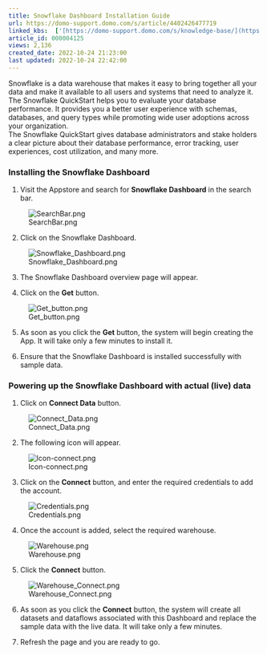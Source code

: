 ```yaml
---
title: Snowflake Dashboard Installation Guide
url: https://domo-support.domo.com/s/article/4402426477719
linked_kbs:  ['[https://domo-support.domo.com/s/knowledge-base/](https://domo-support.domo.com/s/knowledge-base/)', '[https://domo-support.domo.com/s/](https://domo-support.domo.com/s/)', '[https://domo-support.domo.com/s/topic/0TO5w000000ZampGAC](https://domo-support.domo.com/s/topic/0TO5w000000ZampGAC)', '[https://domo-support.domo.com/s/topic/0TO5w000000Zan9GAC](https://domo-support.domo.com/s/topic/0TO5w000000Zan9GAC)', '[https://domo-support.domo.com/s/article/4402426477719](https://domo-support.domo.com/s/article/4402426477719)', '[https://domo-support.domo.com/s/topic/0TO5w000000Zan9GAC/available-apps](https://domo-support.domo.com/s/topic/0TO5w000000Zan9GAC/available-apps)', '[https://domo-support.domo.com/s/article/360043429933](https://domo-support.domo.com/s/article/360043429933)', '[https://domo-support.domo.com/s/article/360043429953](https://domo-support.domo.com/s/article/360043429953)', '[https://domo-support.domo.com/s/article/360042925494](https://domo-support.domo.com/s/article/360042925494)', '[https://domo-support.domo.com/s/article/360043429913](https://domo-support.domo.com/s/article/360043429913)', '[https://domo-support.domo.com/s/article/4408174643607](https://domo-support.domo.com/s/article/4408174643607)', '[https://domo-support.domo.com/s/login/](https://domo-support.domo.com/s/login/)']
article_id: 000004125
views: 2,136
created_date: 2022-10-24 21:23:00
last updated: 2022-10-24 22:42:00
---
```




Snowflake is a data warehouse that makes it easy to bring together all your data and make it available to all users and systems that need to analyze it. The Snowflake QuickStart helps you to evaluate your database performance. It provides you a better user experience with schemas, databases, and query types while promoting wide user adoptions across your organization.  
The Snowflake QuickStart gives database administrators and stake holders a clear picture about their database performance, error tracking, user experiences, cost utilization, and many more.


### Installing the Snowflake Dashboard


1. Visit the Appstore and search for **Snowflake Dashboard** in the search bar.


![SearchBar.png](SearchBar.png)


2. Click on the Snowflake Dashboard.


![Snowflake_Dashboard.png](Snowflake_Dashboard.png)


3. The Snowflake Dashboard overview page will appear.


4. Click on the **Get** button.


![Get_button.png](Get_button.png)


5. As soon as you click the **Get** button, the system will begin creating the App. It will take only a few minutes to install it.


6. Ensure that the Snowflake Dashboard is installed successfully with sample data.


### Powering up the Snowflake Dashboard with actual (live) data


1. Click on **Connect Data** button.


![Connect_Data.png](Connect_Data.png)


2. The following icon will appear.


![Icon-connect.png](Icon-connect.png)


3. Click on the **Connect** button, and enter the required credentials to add the account.


![Credentials.png](Credentials.png)


4. Once the account is added, select the required warehouse.


![Warehouse.png](Warehouse.png)


5. Click the **Connect** button.


![Warehouse_Connect.png](Warehouse_Connect.png)


6. As soon as you click the **Connect** button, the system will create all datasets and dataflows associated with this Dashboard and replace the sample data with the live data. It will take only a few minutes.


7. Refresh the page and you are ready to go.

